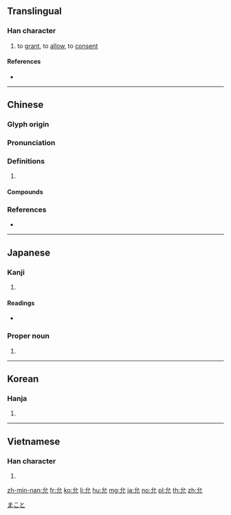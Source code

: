 ==Translingual==

===Han character===
{{Han char|rn=10|rad=儿|as=02|sn=4|four=23210|canj=IHU|ids=⿱厶儿}}

# to [[grant]], to [[allow]], to [[consent]]

====References====
* {{Han ref|kx=0123.030|dkj=01338|dj=0258.010|hdz=10265.030|uh=5141|ud=20801|bh=A4B9|bd=42169}}

----

==Chinese==
{{zh-forms}}

===Glyph origin===
{{Han etym}}

===Pronunciation===
{{zh-pron
|m=yǔn
|c=jyun4,wan5
|c-t=vun4
|mn=ín/ún
|mn-t=rung2
|mc=y
|oc=y
|cat=
}}

===Definitions===
{{zh-hanzi}}

# {{rfdef|zh}}

====Compounds====
{{zh-der|不允|中允|依允|俞允|俯允|允准|允執其中|允執厥中|允婚|允從|允承|允文允武|允洽|允當|允許|允諾|公允|平允|慨允|慨然允諾|慨然應允|應允|明允|滿口應允|祝允明|答允|葷允|虞允文|面允}}

===References===
* {{R:yue:Hanzi}}

----

==Japanese==

===Kanji===
{{ja-kanji|grade=|rs=儿02}}

# {{defn|lang=ja|sort=儿02}}

====Readings====
* {{ja-readings|on=[[いん]] (in)|kun=[[まこと]] (makoto), [[ゆるす]] (yurusu), [[じょう]] (jou)}}

===Proper noun===
{{ja-pos|proper|まこと}}

# {{given name|male|lang=ja}}

[[Category:Japanese male given names|まこと]]

----

==Korean==

===Hanja===
{{ko-hanja|hangeul=윤|rv=yun|mr=yun}}

# {{defn|lang=ko|sort=儿02}}

----

==Vietnamese==

===Han character===
{{vi-hantu|[[doãn]], [[duẫn]]|rs=儿02}}

# {{defn|lang=vi|sort=儿02}}

[[zh-min-nan:允]]
[[fr:允]]
[[ko:允]]
[[li:允]]
[[hu:允]]
[[mg:允]]
[[ja:允]]
[[no:允]]
[[pl:允]]
[[th:允]]
[[zh:允]]